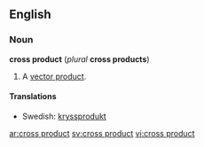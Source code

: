 ==English==

===Noun===
'''cross product''' (''plural'' '''cross products''')

#{{vector}} A [[vector product]].

====Translations====
*Swedish: [[kryssprodukt]] {{c}}

[[ar:cross product]]
[[sv:cross product]]
[[vi:cross product]]